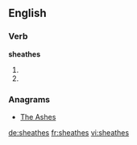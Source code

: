 ==English==

===Verb===
'''sheathes'''

# {{third-person singular of|sheathe}}
# {{third-person singular of|sheath}}

===Anagrams===
* [[The Ashes#English|The Ashes]]

[[de:sheathes]]
[[fr:sheathes]]
[[vi:sheathes]]
